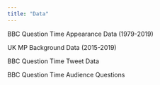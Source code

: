 ```yaml
---
title: "Data"
---
```



BBC Question Time Appearance Data (1979-2019)

UK MP Background Data (2015-2019)

BBC Question Time Tweet Data 

BBC Question Time Audience Questions